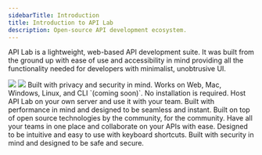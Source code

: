 ```yaml
---
sidebarTitle: Introduction
title: Introduction to API Lab
description: Open-source API development ecosystem.
---
```


API Lab is a lightweight, web-based API development suite. It was built from the ground up with ease of use and accessibility in mind providing all the functionality needed for developers with minimalist, unobtrusive UI.

<Frame>
  <img className="block border border-black/5 rounded-md dark:border-white/5 dark:hidden" src="/images/apilab-light.png" />
  <img className="hidden border border-black/5 rounded-md dark:border-white/5 dark:block" src="/images/apilab-dark.png" />
</Frame>

<Steps>
  <Step iconType="light" icon="heart" title="Internal application">
    Built with privacy and security in mind.
  </Step>
  <Step iconType="light" icon="certificate" title="Cross-platform apps">
    Works on Web, Mac, Windows, Linux, and CLI `(coming soon)`. No installation is required.
  </Step>
  <Step iconType="light" icon="server" title="Self-Host support">
    Host API Lab on your own server and use it with your team.
  </Step>
  <Step iconType="light" icon="rocket" title="Fast and reliable">
    Built with performance in mind and designed to be seamless and instant.
  </Step>
  <Step iconType="light" icon="face-smile" title="Community driven">
    Built on top of open source technologies by the community, for the community.
  </Step>
  <Step iconType="light" icon="layer-group" title="Built for everyone">
    Have all your teams in one place and collaborate on your APIs with ease.
  </Step>
  <Step iconType="light" icon="keyboard" title="Keyboard first design">
    Designed to be intuitive and easy to use with keyboard shortcuts.
  </Step>
  <Step iconType="light" icon="lock" title="Safe and secure">
    Built with security in mind and designed to be safe and secure.
  </Step>
</Steps>
